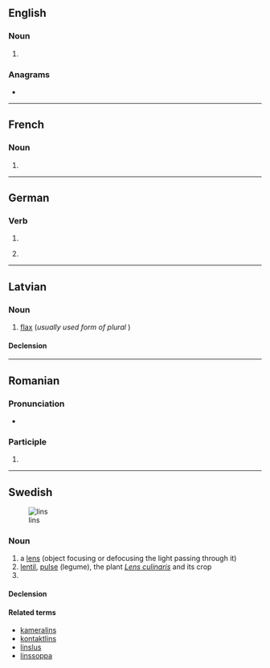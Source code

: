 {{also|Lins|lîns|-lins}}
==English==

===Noun===
{{head|en|noun plural form}}

# {{plural of|lin|lang=en}}

===Anagrams===
* {{anagrams|en|LISN|nils}}

----

==French==

===Noun===
{{head|fr|noun plural form|g=?}}

# {{plural of|lin|lang=fr}}

----

==German==

===Verb===
{{head|de|verb form}}

# {{de-verb form of|linsen|i|s}}
# {{lb|de|colloquial}} {{de-verb form of|linsen|1|s|g}}

----

==Latvian==

===Noun===
{{lv-noun|m|1st}}

# {{lb|lv|rare}} [[flax]] (''usually used form of plural'' '''{{l|lv|lini}}''')

====Declension====
{{lv-decl-noun|lin|s|1st}}

----

==Romanian==

===Pronunciation===
* {{IPA|[lins]|lang=ro}}

===Participle===
{{head|ro|past participle}}

# {{past participle of|linge|lang=ro|nocat=1}}

----

==Swedish==
[[Image:Linstyper.png|thumb|lins]]

===Noun===
{{sv-noun|c}}

# a [[lens]] (object focusing or defocusing the light passing through it)
# [[lentil]], [[pulse]] (legume), the plant ''[[Lens culinaris]]'' and its crop
# {{sv-noun-form-indef-gen|lin}}

====Declension====
{{sv-infl-noun-c-er|genitive=}}

====Related terms====
* [[kameralins]]
* [[kontaktlins]]
* [[linslus]]
* [[linssoppa]]